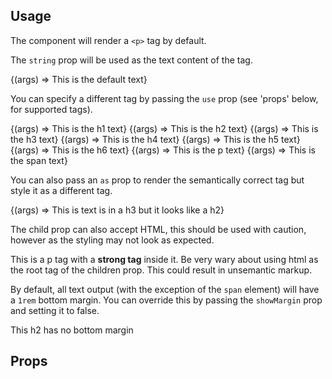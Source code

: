 
<Meta
  title="atom/Text"
  component={Text}
/>

<Title type="ALPHA">Text</Title>

<Description of={Text} />


## Usage

The component will render a `<p>` tag by default.

The `string` prop will be used as the text content of the tag.

<Canvas withSource="open">
  <Story
    name="Default">
    {(args) => <Text {...args}>This is the default text</Text>}
  </Story>
</Canvas>

You can specify a different tag by passing the `use` prop (see 'props' below, for supported tags).

<Canvas withSource="open">
  <Story
    name="H1"
    args={{
      use: "h1"
    }}>
    {(args) => <Text {...args}>This is the h1 text</Text>}
  </Story>
   <Story
    name="H2"
    args={{
      use: "h2",
    }}>
    {(args) => <Text {...args}>This is the h2 text</Text>}
  </Story>
    <Story
      name="H3"
      args={{
        use: "h3",
      }}>
      {(args) => <Text {...args}>This is the h3 text</Text>}
    </Story>
    <Story
      name="H4"
      args={{
        use: "h4"
      }}>
      {(args) => <Text {...args}>This is the h4 text</Text>}
    </Story>
    <Story
      name="H5"
      args={{
        use: "h5"
      }}>
      {(args) => <Text {...args}>This is the h5 text</Text>}
    </Story>
    <Story
      name="H6"
      args={{
        use: "h6"
      }}>
      {(args) => <Text {...args}>This is the h6 text</Text>}
    </Story>
    <Story
      name="P"
      args={{
        use: "p"
      }}>
      {(args) => <Text {...args}>This is the p text</Text>}
    </Story>
    <Story
      name="Span"
      args={{
        use: "span"
      }}>
      {(args) => <Text {...args}>This is the span text</Text>}
    </Story>
</Canvas>

You can also pass an `as` prop to render the semantically correct tag but style it as a different tag.

<Canvas withSource="open">
  <Story
    name="H3 as H2"
    args={{
      use: "h3",
      as: "h2"
    }}>
    {(args) => <Text {...args}>This is text is in a h3 but it looks like a h2</Text>}
  </Story>
</Canvas>

The child prop can also accept HTML, this should be used with caution, however as the styling may
not look as expected.

<Canvas withSource="open">
  <Story name="P tag with a strong tag">
    <Text>This is a p tag with a <strong>strong tag</strong> inside it.</Text>
  </Story>
</Canvas>

<Tip type="warning">
  Be very wary about using html as the root tag of the children prop. This could result in unsemantic markup.
</Tip>

By default, all text output (with the exception of the `span` element) will have a `1rem` bottom margin. You can
override this by passing the `showMargin` prop and setting it to false.

<Canvas withSource="open">
  <Story name="h2 with no bottom margin">
    <Text use='h2' showMargin={false}>This h2 has no bottom margin</Text>
  </Story>
</Canvas>

## Props

<ArgsTable of={Text} />
